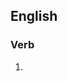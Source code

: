 ==English==

===Verb===
{{head|en|verb form}}

# {{present participle of|en|contraindicate|nocat=1}}